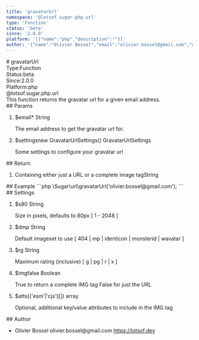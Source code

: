 ```yaml
---
title: 'gravatarUrl'
namespace: '@lotsof.sugar.php.url'
type: 'Function'
status: 'beta'
since: '2.0.0'
platform: '[{"name":"php","description":""}]'
author: '{"name":"Olivier Bossel","email":"olivier.bossel@gmail.com","url":"https://lotsof.dev"}'
---
```

<div class="docmap-mdx">
# gravatarUrl
<div class="_metas">
<div class="_type"><span class="_type-label">Type:</span><span class="_type-value">Function</span></div>
<div class="_status"><span class="_status-label">Status:</span><span class="_status-value -beta">beta</span></div>
<div class="_since"><span class="_since-label">Since:</span><span class="_since-value">2.0.0</span></div>
<div class="_platform"><span class="_platform-label">Platform:</span><span class="_platform-value -php">php</span></div>
</div>
<div class="_namespace">@lotsof.sugar.php.url</div>
<div class="_description">
This function returns the gravatar url for a given email address.
</div>
<div class="_params">
## Params
<ol class="_list">
<li class="_item">
<span class="_name">$email<span class="_required">*</span></span><span class="_default"></span> <span class="_type">String</span>
<p class="_description">The email address to get the gravatar url for&period;</p>
</li>
<li class="_item">
<span class="_name">$settings</span><span class="_default">new GravatarUrlSettings&lpar;&rpar;</span> <span class="_type">GravatarUrlSettings</span>
<p class="_description">Some settings to configure your gravatar url</p>
</li>
</ol>
</div>
<div class="_return">
## Return
<ol class="_list">
<li class="_item">
<span class="_description">Containing either just a URL or a complete image tag</span><span class="_default"></span><span class="_type">String</span>
</li>
</ol>
</div>
<div class="_examples">
## Example
```php
\Sugar\url\gravatarUrl('olivier.bossel@gmail.com');
```
</div>
<div class="_settings">
## Settings
<ol class="_list">
<li class="_item">
<span class="_name">$s</span><span class="_default">80</span> <span class="_type">String</span>
<p class="_description">Size in pixels, defaults to 80px [ 1 - 2048 ]</p>
</li>
<li class="_item">
<span class="_name">$d</span><span class="_default">mp</span> <span class="_type">String</span>
<p class="_description">Default imageset to use [ 404 | mp | identicon | monsterid | wavatar ]</p>
</li>
<li class="_item">
<span class="_name">$r</span><span class="_default">g</span> <span class="_type">String</span>
<p class="_description">Maximum rating (inclusive) [ g | pg | r | x ]</p>
</li>
<li class="_item">
<span class="_name">$img</span><span class="_default">false</span> <span class="_type">Boolean</span>
<p class="_description">True to return a complete IMG tag False for just the URL</p>
</li>
<li class="_item">
<span class="_name">$atts</span><span class="_default">&lcub;&lpar;&apos;esm&apos;&vert;&apos;cjs&apos;&rpar;&lsqb;&rsqb;&rcub;</span> <span class="_type">array</span>
<p class="_description">Optional, additional key/value attributes to include in the IMG tag</p>
</li>
</ol>
</div>
<div class="_author">
## Author
<ul class="_list">
<li class="_item">
<span class="_name">Olivier Bossel</span>
<span class="_email">olivier.bossel@gmail.com</span>
<a href="https://lotsof.dev" target="_blank" class="_url">https://lotsof.dev</a>
</li>
</ul>
</div>
</div>